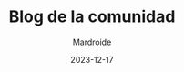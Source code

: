 ---
title: 'Blog de la comunidad'
author: 'Mardroide'
date: 2023-12-17
githubUsername: 'ematipico'
description: 'Bienvenidos al blog de la comunidad.'
tag: 'General'
---